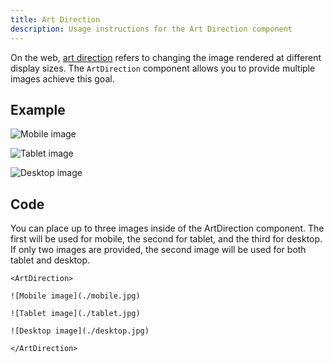 ```yaml
---
title: Art Direction
description: Usage instructions for the Art Direction component
---
```


<PageDescription>

On the web,
[art direction](https://developer.mozilla.org/en-US/docs/Learn/HTML/Multimedia_and_embedding/Responsive_images#Art_direction)
refers to changing the image rendered at different display sizes. The
`ArtDirection` component allows you to provide multiple images achieve this
goal.

</PageDescription>

## Example

<ArtDirection>

![Mobile image](./mobile.jpg)

![Tablet image](./tablet.jpg)

![Desktop image](./desktop.jpg)

</ArtDirection>

## Code

You can place up to three images inside of the ArtDirection component. The first
will be used for mobile, the second for tablet, and the third for desktop. If
only two images are provided, the second image will be used for both tablet and
desktop.

```mdx path=components/ArtDirection.js src=https://github.com/ibm-iacs/cp4d-managed/tree/main/packages/gatsby-theme-carbon/src/components/ArtDirection
<ArtDirection>

![Mobile image](./mobile.jpg)

![Tablet image](./tablet.jpg)

![Desktop image](./desktop.jpg)

</ArtDirection>
```

